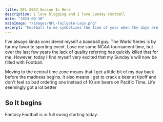 ```yaml
---
title: NFL 2023 Season Is Here
description: I love blogging and I love Sunday Football
date: "2023-09-10"
mainImage: "/images/NFL-Tailgate-Lego.png"
excerpt: "Football to me symbolizes the time of year when the days are full of eating and sports and plenty of time spent with family and friends."
---
```

I've always kinda considered myself a baseball guy. The World Series is by far my favorite sporting event. Love me some NCAA tournament time, but over the last few years the lack of quality referring has quickly killed that for me. However, today I find myself very excited that my Sunday's will now be filled with Football. 

Moving to the central time zone means that I get a little bit of my day back before the madness begins. It also means I get to crack a beer at tipoff and don't feel so bad ordering one instead of 10 am beers on Pacific Time. Life seemingly got a lot better

## So It begins
Fantasy Football is in full swing starting today.